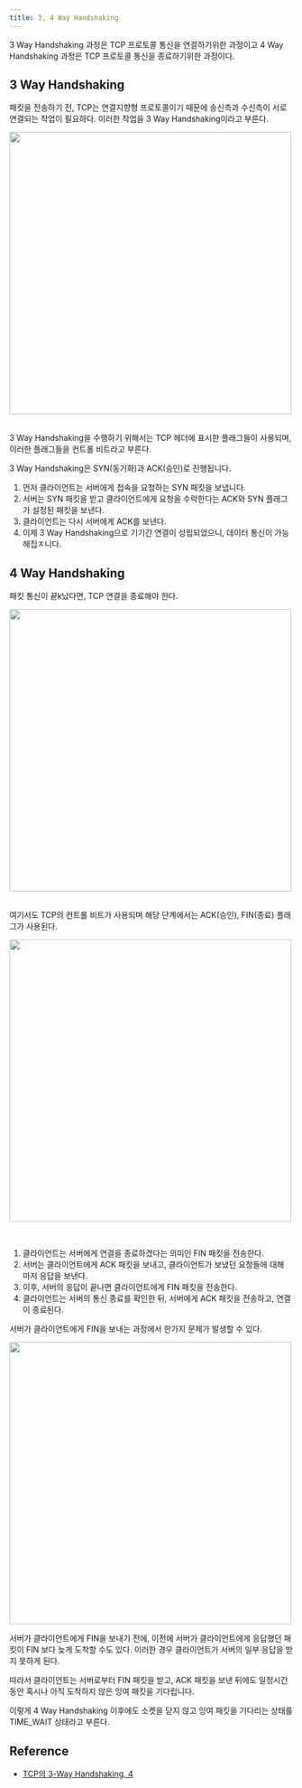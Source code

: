 ```yaml
---
title: 3, 4 Way Handshaking
---
```



3 Way Handshaking 과정은 TCP 프로토콜 통신을 연결하기위한 과정이고
4 Way Handshaking 과정은 TCP 프로토콜 통신을 종료하기위한 과정이다.

## 3 Way Handshaking

패킷을 전송하기 전, TCP는 연결지향형 프로토콜이기 때문에 송신측과 수신측이 서로 연결되는 작업이 필요하다.
이러한 작업을 3 Way Handshaking이라고 부른다.

<Image
  width="500px"
  src="https://img1.daumcdn.net/thumb/R1280x0/?scode=mtistory2&fname=https%3A%2F%2Fblog.kakaocdn.net%2Fdn%2FvXapO%2FbtrEvmin6Kk%2FTuTHQ42BU0HHbPscU8zOyK%2Fimg.png"
/>
<br />
<br />

3 Way Handshaking을 수행하기 위해서는 TCP 헤더에 표시한 플래그들이 사용되며, 이러한 플래그들을
컨트롤 비트라고 부른다.

3 Way Handshaking은 SYN(동기화)과 ACK(승인)로 진행됩니다.

1. 먼저 클라이언트는 서버에게 접속을 요청하는 SYN 패킷을 보냅니다.
2. 서버는 SYN 패킷을 받고 클라이언트에게 요청을 수락한다는 ACK와 SYN 플래그가 설정된 패킷을 보낸다.
3. 클라이언트는 다시 서버에게 ACK를 보낸다.
4. 이제 3 Way Handshaking으로 기기간 연결이 성립되었으니, 데이터 통신이 가능해집ㅈ니다.

## 4 Way Handshaking

패킷 통신이 끝k났다면, TCP 연결을 종료해야 한다.

<Image
  src="https://img1.daumcdn.net/thumb/R1280x0/?scode=mtistory2&fname=https%3A%2F%2Fblog.kakaocdn.net%2Fdn%2FcQfd0N%2FbtrEtMWYTYr%2FImpYh4gAvgtw2nafO4LP3k%2Fimg.png"
  width="500px"
/>

<br />
여기서도 TCP의 컨트롤 비트가 사용되며 해당 단계에서는 ACK(승인), FIN(종료) 플래그가
사용된다.

<Image
  width="500px"
  src="https://img1.daumcdn.net/thumb/R1280x0/?scode=mtistory2&fname=https%3A%2F%2Fblog.kakaocdn.net%2Fdn%2FbA6dDe%2FbtrEuq0cFAy%2FWIG0FALizbdACPkFZ46J1K%2Fimg.png"
/>

<br />

1. 클라이언트는 서버에게 연결을 종료하겠다는 의미인 FIN 패킷을 전송한다.
2. 서버는 클라이언트에게 ACK 패킷을 보내고, 클라이언트가 보냈던 요청들에 대해 마저 응답을 보낸다.
3. 이후, 서버의 응답이 끝나면 클라이언트에게 FIN 패킷을 전송한다.
4. 클라이언트는 서버의 통신 종료를 확인한 뒤, 서버에게 ACK 패킷을 전송하고, 연결이 종료된다.

서버가 클라이언트에게 FIN을 보내는 과정에서 한가지 문제가 발생할 수 있다.

<Image
  src="https://img1.daumcdn.net/thumb/R1280x0/?scode=mtistory2&fname=https%3A%2F%2Fblog.kakaocdn.net%2Fdn%2FdEB6hU%2FbtrEtLRhFpe%2FeZWEAKoVLog5fMz6w4Wbdk%2Fimg.png"
  width="500px"
/>
<br />

서버가 클라이언트에게 FIN을 보내기 전에, 이전에 서버가 클라이언트에게 응답했던 패킷이 FIN 보다 늦게 도착할 수도 있다.
이러한 경우 클라이언트가 서버의 일부 응답을 받지 못하게 된다.

따라서 클라이언트는 서버로부터 FIN 패킷을 받고, ACK 패킷을 보낸 뒤에도 일정시간동안 혹시나 아직 도착하지 않은
잉여 패킷을 기다립니다.

이렇게 4 Way Handshaking 이후에도 소켓을 닫지 않고 잉여 패킷을 기다리는 상태를 TIME_WAIT 상태라고 부른다.

## Reference

- [TCP의 3-Way Handshaking, 4 ](https://wooono.tistory.com/509)
